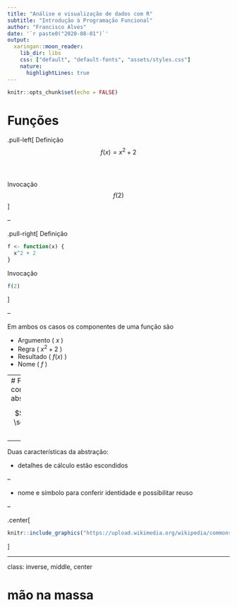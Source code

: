 ```yaml
---
title: "Análise e visualização de dados com R"
subtitle: "Introdução à Programação Funcional"
author: "Francisco Alves"
date: '`r paste0("2020-08-01")`'
output: 
  xaringan::moon_reader:
    lib_dir: libs
    css: ["default", "default-fonts", "assets/styles.css"]
    nature:
      highlightLines: true
---
```


```r
knitr::opts_chunk$set(echo = FALSE)
```

# Funções

.pull-left[
Definição
$$
f(x) = x^2 + 2
$$
<br>
<br>

Invocação
$$
f(2)
$$
]

--

.pull-right[
Definição
```r
f <- function(x) {
  x^2 + 2
}
```

Invocação
```r
f(2)
```
]

--

Em ambos os casos os componentes de uma função são

- Argumento ( $x$ )
- Regra ( $x^2 + 2$ )
- Resultado ( $f(x)$ )
- Nome ( $f$ )

---
# Funções como abstrações

$$
f(x) = \sqrt{x} + 2
$$

--

Duas características da abstração:

- detalhes de cálculo estão escondidos

--

- nome e símbolo para conferir identidade e possibilitar reuso

--

.center[
```r
knitr::include_graphics("https://upload.wikimedia.org/wikipedia/commons/3/3b/Function_machine2.svg")
```
]

---
class: inverse, middle, center

# mão na massa